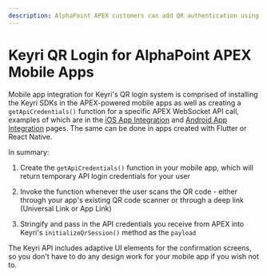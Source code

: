 ```yaml
---
description: AlphaPoint APEX customers can add QR authentication using their mobile app to create a secure, easy-to-use, and convenient auth system for their users.
---
```


# Keyri QR Login for AlphaPoint APEX Mobile Apps

Mobile app integration for Keyri's QR login system is comprised of installing the Keyri SDKs in the APEX-powered mobile apps as well as creating a `getApiCredentials()` function for a specific APEX WebSocket API call, examples of which are in the [iOS App Integration](/integrations/alphapoint-apex-system/mobile-app-setup/ios-app-integration) and [Android App Integration](/integrations/alphapoint-apex-system/mobile-app-setup/android-app-integration) pages. The same can be done in apps created with Flutter or React Native.

In summary:

1.  Create the `getApiCredentials()` function in your mobile app, which will return temporary API login credentials for your user

2.  Invoke the function whenever the user scans the QR code - either through your app's existing QR code scanner or through a deep link (Universal Link or App Link)

3.  Stringify and pass in the API credentials you receive from APEX into Keyri's `initializeQrSession()` method as the `payload`

The Keyri API includes adaptive UI elements for the confirmation screens, so you don't have to do any design work for your mobile app if you wish not to.

